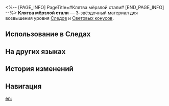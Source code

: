 <%-- [PAGE_INFO]
PageTitle=#Клятва мёрзлой стали#
[END_PAGE_INFO] --%>
{{Предмет Инфобокс
|id          = 110142
|Изображение = Предмет Клятва мёрзлой стали.png
|Тип         = Материал Следов
|Тип2        = Материал возвышения Светового конуса
|Инвентарь   = Материалы улучшения
|Редкость    = 3
|Эффект      = 
|Описание    = Щит, выкованный с удивительным мастерством из неизвестного сплава. Можно использовать для среднего повышения уровня Следов персонажей {{Цвет|Выделенный|Сохранения}}.
|Источник1   = [[Чашелист (багровый): Бутон Сохранения (undefined)]]
|Источник2   = [[Универсальная машина для синтеза: Синтез материалов]]
|Источник3   = [[Неугасаемый пепел]]
|Источник4   = [[Универсальная машина для синтеза: Обмен материалов]]
}}
{{Описание|Это может быть большой щит, но на ощупь он лёгкий как пёрышко. Какой бы мощной ни была атака, на щите не останется и следа.<br />Древние легенды повествуют о войне, в которой отважные воины, вооружённые смертоносными копьями и щитами, выкованными из мёрзлой стали, защищают нацию, обречённую на поражение перед лицом войны.<br />Этот щит - свидетель той войны.<br /><br />''«Мощные голоса скандируют: "Враги у наших врат!"»''}}
'''Клятва мёрзлой стали''' — 3-звёздочный материал для возвышения уровня [[Следы|Следов]] и [[Световые конусы|Световых конусов]].

==Использование в Следах==
{{Использование в следах}}

==На других языках==
{{На других языках
|en   = Oath of Steel
|zhs  = 寒铁的誓言
|zht  = 寒鐵的誓言
|ja   = 寒鉄の誓い
|ko   = 한철의 맹세
|es   = Juramento de acero
|fr   = Serment d'acier
|ru   = Клятва мёрзлой стали
|th   = Oath of Steel
|vi   = Lời Thề Sắt Lạnh
|de   = Schwur des Stahls
|id   = Oath of Steel
|pt   = Juramento de Aço
}}

==История изменений==
{{История изменений|3.5}}

==Навигация==
{{Материалы улучшения Навбокс}}

[[en:]]